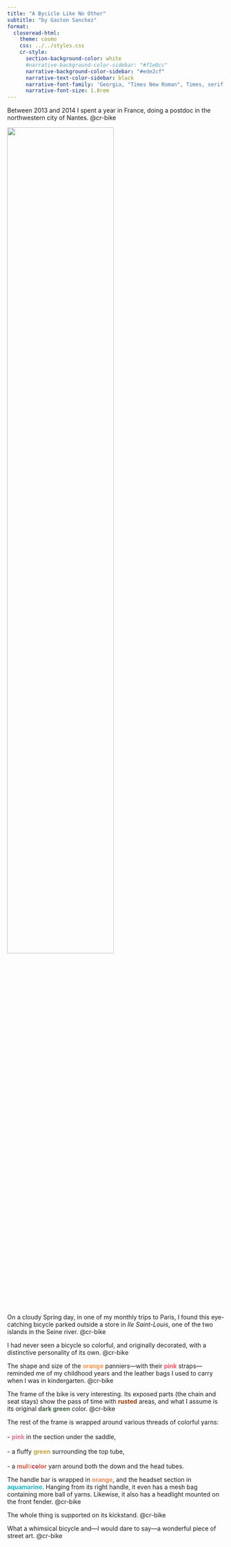 ```yaml
---
title: "A Bycicle Like No Other"
subtitle: "by Gaston Sanchez" 
format: 
  closeread-html:
    theme: cosmo
    css: ../../styles.css
    cr-style:
      section-background-color: white
      #narrative-background-color-sidebar: "#f1e0cc"
      narrative-background-color-sidebar: "#ede2cf"
      narrative-text-color-sidebar: black
      narrative-font-family: 'Georgia, "Times New Roman", Times, serif'
      narrative-font-size: 1.8rem
---
```


:::{.cr-section}

Between 2013 and 2014 I spent a year in France, doing a postdoc in the northwestern city of Nantes.
@cr-bike

:::{#cr-bike}
![](bicycle.JPG){width="70%" fig-align="center"}
:::

On a cloudy Spring day, in one of my monthly trips to Paris, I found this eye-catching bicycle parked outside a store in _Ile Saint-Louis_, one of the two islands in the Seine river. [@cr-bike]{scale-by="1.1"}

I had never seen a bicycle so colorful, and originally decorated, with a distinctive personality of its own. [@cr-bike]{scale-by="1.4"}

The shape and size of the <span style="color:#fe964c">__orange__</span> panniers---with their <span style="color:#f8566c">__pink__</span> straps---reminded me of my childhood years and the leather bags I used to carry when I was in kindergarten. [@cr-bike]{pan-to="10%,20%" scale-by="1.8"}

The frame of the bike is very interesting. Its exposed parts (the chain and seat stays) show the pass of time with <span style="color:#a03a08">__rusted__</span> areas, and what I assume is its original <span style="color:#426245">__dark green__</span> color. [@cr-bike]{pan-to="-5%,25%" scale-by="1.9"}

The rest of the frame is wrapped around various threads of colorful yarns: 
<br>
<br>
- <span style="color:#ec6a96">__pink__</span> in the section under the saddle,
<br>
<br>
- a fluffy <span style="color:#c0a344">__green__</span> surrounding the top tube,
<br>
<br>
- a <strong><span style="color:#e1553e">mul</span><span style="color:#e19c85">ti</span><span style="color:#c0293b">co</span><span style="color:#e1553e">lor</span></strong> yarn around both the down and the head tubes. 


The handle bar is wrapped in <span style="color:#f48653">__orange__</span>, and the headset section in <span style="color:#17b6c3">__aquamarine__</span>. Hanging from its right handle, it even has a mesh bag containing more ball of yarns. Likewise, it also has a headlight mounted on the front fender. [@cr-bike]{pan-to="-15%,30%" scale-by="1.9"}

The whole thing is supported on its kickstand. [@cr-bike]{pan-to="0%,-30%" scale-by="1.9"}

What a whimsical bicycle and---I would dare to say---a wonderful piece of street art. [@cr-bike]{scale-by="1.3"}

\

::::